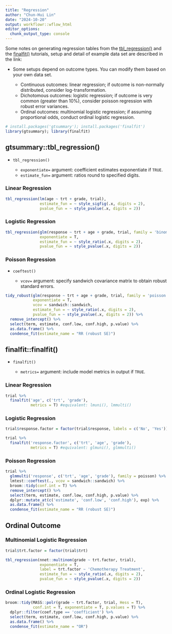 ```yaml
---
title: "Regression"
author: "Chun-Hui Lin"
date: "2024-10-20"
output: workflowr::wflow_html
editor_options:
  chunk_output_type: console
---
```


Some notes on generating regression tables from the  [tbl_regression()](https://www.danieldsjoberg.com/gtsummary/articles/tbl_regression.html) and the [finalfit()](https://finalfit.org/articles/all_tables_examples.html) tutorials, setup and detail of example data set are described in the link: 

* Some setups depend on outcome types. You can modify them based on your own data set.

  * Continuous outcomes: linear regression; if outcome is non-normally distributed, consider log-transformation. 
  * Dichotomous outcomes: logistic regression; if outcome is very common (greater than 10%), consider poisson regression with robust error variances. 
  * Ordinal outcomes: multinomial logistic regression; if assuming proportional odds, conduct ordinal logistic regression.

```r
# install.packages('gtsummary'); install.packages('finalfit')
library(gtsummary); library(finalfit)
```

## gtsummary::tbl_regression()

* `tbl_regression()`

  * `exponentiate=` argument: coefficient estimates exponentiate if `TRUE`.
  * `estimate_fun=` argument: ratios round to specified digits.
  
### Linear Regression

```r
tbl_regression(lm(age ~ trt + grade, trial), 
               estimate_fun = ~ style_sigfig(.x, digits = 2),
               pvalue_fun = ~ style_pvalue(.x, digits = 2))
```

### Logistic Regression

```r
tbl_regression(glm(response ~ trt + age + grade, trial, family = 'binomial'), 
               exponentiate = T,
               estimate_fun = ~ style_ratio(.x, digits = 2),
               pvalue_fun = ~ style_pvalue(.x, digits = 2))
```

### Poisson Regression

* `coeftest()`

  * `vcov=` argument: specify sandwich covariance matrix to obtain robust standard errors.

```r
tidy_robust(glm(response ~ trt + age + grade, trial, family = 'poisson'), 
            exponentiate = T,
            vcov = sandwich::sandwich,
            estimate_fun = ~ style_ratio(.x, digits = 2),
            pvalue_fun = ~ style_pvalue(.x, digits = 2)) %>%
  remove_intercept() %>%
  select(term, estimate, conf.low, conf.high, p.value) %>%
  as.data.frame() %>%
  condense_fit(estimate_name = "RR (robust SE)")
```

## finalfit::finalfit()

* `finalfit()`

  * `metrics=` argument: include model metrics in output if `TRUE`.

### Linear Regression

```r
trial %>% 
  finalfit('age', c('trt', 'grade'), 
           metrics = T) #equivalent: lmuni(), lmmulti()
```

### Logistic Regression

```r
trial$response.factor = factor(trial$response, labels = c('No', 'Yes'))
```

```r
trial %>% 
  finalfit('response.factor', c('trt', 'age', 'grade'), 
           metrics = T) #equivalent: glmuni(), glmmulti()
```

### Poisson Regression

```r
trial %>% 
  glmmulti('response', c('trt', 'age', 'grade'), family = poisson) %>%
  lmtest::coeftest(., vcov = sandwich::sandwich) %>%
  broom::tidy(conf.int = T) %>%
  remove_intercept() %>%
  select(term, estimate, conf.low, conf.high, p.value) %>%
  dplyr::mutate_at(c('estimate', 'conf.low', 'conf.high'), exp) %>%
  as.data.frame() %>%
  condense_fit(estimate_name = "RR (robust SE)")
```

## Ordinal Outcome

### Multinomial Logistic Regression

```r
trial$trt.factor = factor(trial$trt)
```

```r
tbl_regression(nnet::multinom(grade ~ trt.factor, trial), 
               exponentiate = T, 
               label = trt.factor ~ 'Chemotherapy Treatment',
               estimate_fun = ~ style_ratio(.x, digits = 2),
               pvalue_fun = ~ style_pvalue(.x, digits = 2))
```

### Ordinal Logistic Regression

```r
broom::tidy(MASS::polr(grade ~ trt.factor, trial, Hess = T), 
            conf.int = T, exponentiate = T, p.values = T) %>%
  dplyr::filter(coef.type == 'coefficient') %>%
  select(term, estimate, conf.low, conf.high, p.value) %>%
  as.data.frame() %>%
  condense_fit(estimate_name = "OR")
```
